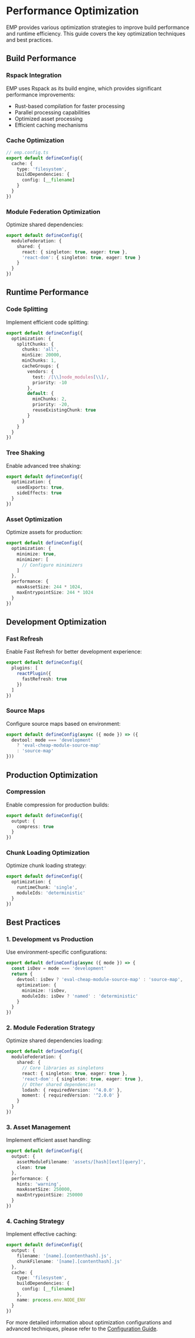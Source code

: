 # Performance Optimization

EMP provides various optimization strategies to improve build performance and runtime efficiency. This guide covers the key optimization techniques and best practices.

## Build Performance

### Rspack Integration

EMP uses Rspack as its build engine, which provides significant performance improvements:

- Rust-based compilation for faster processing
- Parallel processing capabilities
- Optimized asset processing
- Efficient caching mechanisms

### Cache Optimization

```typescript
// emp.config.ts
export default defineConfig({
  cache: {
    type: 'filesystem',
    buildDependencies: {
      config: [__filename]
    }
  }
})
```

### Module Federation Optimization

Optimize shared dependencies:

```typescript
export default defineConfig({
  moduleFederation: {
    shared: {
      react: { singleton: true, eager: true },
      'react-dom': { singleton: true, eager: true }
    }
  }
})
```

## Runtime Performance

### Code Splitting

Implement efficient code splitting:

```typescript
export default defineConfig({
  optimization: {
    splitChunks: {
      chunks: 'all',
      minSize: 20000,
      minChunks: 1,
      cacheGroups: {
        vendors: {
          test: /[\\]node_modules[\\]/,
          priority: -10
        },
        default: {
          minChunks: 2,
          priority: -20,
          reuseExistingChunk: true
        }
      }
    }
  }
})
```

### Tree Shaking

Enable advanced tree shaking:

```typescript
export default defineConfig({
  optimization: {
    usedExports: true,
    sideEffects: true
  }
})
```

### Asset Optimization

Optimize assets for production:

```typescript
export default defineConfig({
  optimization: {
    minimize: true,
    minimizer: [
      // Configure minimizers
    ]
  },
  performance: {
    maxAssetSize: 244 * 1024,
    maxEntrypointSize: 244 * 1024
  }
})
```

## Development Optimization

### Fast Refresh

Enable Fast Refresh for better development experience:

```typescript
export default defineConfig({
  plugins: [
    reactPlugin({
      fastRefresh: true
    })
  ]
})
```

### Source Maps

Configure source maps based on environment:

```typescript
export default defineConfig(async ({ mode }) => ({
  devtool: mode === 'development' 
    ? 'eval-cheap-module-source-map'
    : 'source-map'
}))
```

## Production Optimization

### Compression

Enable compression for production builds:

```typescript
export default defineConfig({
  output: {
    compress: true
  }
})
```

### Chunk Loading Optimization

Optimize chunk loading strategy:

```typescript
export default defineConfig({
  optimization: {
    runtimeChunk: 'single',
    moduleIds: 'deterministic'
  }
})
```

## Best Practices

### 1. Development vs Production

Use environment-specific configurations:

```typescript
export default defineConfig(async ({ mode }) => {
  const isDev = mode === 'development'
  return {
    devtool: isDev ? 'eval-cheap-module-source-map' : 'source-map',
    optimization: {
      minimize: !isDev,
      moduleIds: isDev ? 'named' : 'deterministic'
    }
  }
})
```

### 2. Module Federation Strategy

Optimize shared dependencies loading:

```typescript
export default defineConfig({
  moduleFederation: {
    shared: {
      // Core libraries as singletons
      react: { singleton: true, eager: true },
      'react-dom': { singleton: true, eager: true },
      // Other shared dependencies
      lodash: { requiredVersion: '^4.0.0' },
      moment: { requiredVersion: '^2.0.0' }
    }
  }
})
```

### 3. Asset Management

Implement efficient asset handling:

```typescript
export default defineConfig({
  output: {
    assetModuleFilename: 'assets/[hash][ext][query]',
    clean: true
  },
  performance: {
    hints: 'warning',
    maxAssetSize: 250000,
    maxEntrypointSize: 250000
  }
})
```

### 4. Caching Strategy

Implement effective caching:

```typescript
export default defineConfig({
  output: {
    filename: '[name].[contenthash].js',
    chunkFilename: '[name].[contenthash].js'
  },
  cache: {
    type: 'filesystem',
    buildDependencies: {
      config: [__filename]
    },
    name: process.env.NODE_ENV
  }
})
```

For more detailed information about optimization configurations and advanced techniques, please refer to the [Configuration Guide](../config/index.mdx).
